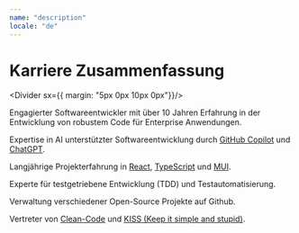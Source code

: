 ```yaml
---
name: "description"
locale: "de"
---
```



# Karriere Zusammenfassung

<Divider sx={{ margin: "5px 0px 10px 0px"}}/>

Engagierter Softwareentwickler mit über 10 Jahren Erfahrung in der Entwicklung von robustem Code für Enterprise Anwendungen.

Expertise in AI unterstützter Softwareentwicklung durch [GitHub Copilot](https://github.com/features/copilot) und [ChatGPT](https://chat.openai.com/).

Langjährige Projekterfahrung in [React](https://react.dev/), [TypeScript](https://www.typescriptlang.org/) und [MUI](https://mui.com/). 

Experte für testgetriebene Entwicklung (TDD) und Testautomatisierung.

Verwaltung verschiedener <Link href="#openSource" underline="none">Open-Source Projekte</Link> auf <Link href="http://github.com/firsttris" underline="none">Github</Link>.

Vertreter von [Clean-Code](https://gist.github.com/wojteklu/73c6914cc446146b8b533c0988cf8d29) und [KISS (Keep it simple and stupid)](https://wiki.archlinux.de/title/KISS-Prinzip).
